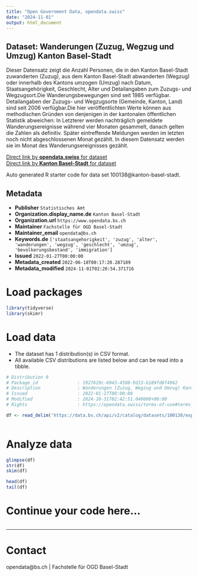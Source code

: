 ```yaml
---
title: "Open Government Data, opendata.swiss"
date: "2024-11-01"
output: html_document
---
```


## Dataset: Wanderungen (Zuzug, Wegzug und Umzug) Kanton Basel-Stadt

Dieser Datensatz zeigt die Anzahl Personen, die in den Kanton Basel-Stadt zuwanderten (Zuzug), aus dem Kanton Basel-Stadt abwanderten (Wegzug) oder innerhalb des Kantons umzogen (Umzug) nach Datum, Staatsangehörigkeit, Geschlecht, Alter und Detailangaben zum Zuzugs- und Wegzugsort.Die Wanderungsbewegungen sind seit 1985 verfügbar. Detailangaben der Zuzugs- und Wegzugsorte (Gemeinde, Kanton, Land) sind seit 2006 verfügbar.Die hier veröffentlichten Werte können aus methodischen Gründen von denjenigen in der kantonalen öffentlichen Statistik abweichen: In Letzterer werden nachträglich gemeldete Wanderungsereignisse während vier Monaten gesammelt, danach gelten die Zahlen als definitiv. Später eintreffende Meldungen werden im letzten noch nicht abgeschlossenen Monat gezählt. In diesem Datensatz werden sie im Monat des Wanderungsereignisses gezählt.

[Direct link by **opendata.swiss** for dataset](https://opendata.swiss/de/dataset/wanderungen-zuzug-wegzug-und-umzug-kanton-basel-stadt)<br>
[Direct link by **Kanton Basel-Stadt** for dataset](https://data.bs.ch/explore/dataset/100138/)

Auto generated R starter code for data set 100138@kanton-basel-stadt.

## Metadata

- **Publisher** `Statistisches Amt`
- **Organization.display_name.de** `Kanton Basel-Stadt`
- **Organization.url** `https://www.opendata.bs.ch`
- **Maintainer** `Fachstelle für OGD Basel-Stadt`
- **Maintainer_email** `opendata@bs.ch`
- **Keywords.de** `['staatsangehorigkeit', 'zuzug', 'alter', 'wanderungen', 'wegzug', 'geschlecht', 'umzug', 'bevolkerungsbestand', 'immigration']`
- **Issued** `2022-01-27T00:00:00`
- **Metadata_created** `2022-06-18T00:17:20.287189`
- **Metadata_modified** `2024-11-01T02:20:54.371716`


# Load packages

```r

library(tidyverse)
library(skimr)

```

# Load data

-   The dataset has 1 distribution(s) in CSV format.
-   All available CSV distributions are listed below and can be read into a tibble.

```r

# Distribution 0
# Package_id               : 1927619c-6943-4598-9d13-b189fd8f4962
# Description              : Wanderungen (Zuzug, Wegzug und Umzug) Kanton Basel-Stadt (csv)
# Issued                   : 2022-01-27T00:00:00
# Modified                 : 2024-10-31T02:42:51.040000+00:00
# Rights                   : https://opendata.swiss/terms-of-use#terms_by

df <- read_delim('https://data.bs.ch/api/v2/catalog/datasets/100138/exports/csv?use_labels=true')



```

# Analyze data

```r

glimpse(df)
str(df)
skim(df)

head(df)
tail(df)

```

# Continue your code here...

```r

```

------------------------------------------------------------------------

# Contact

opendata@bs.ch | Fachstelle für OGD Basel-Stadt
